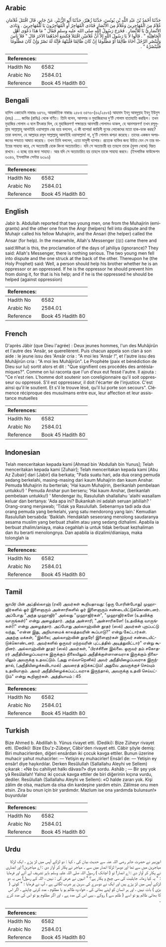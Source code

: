 ## Arabic


<div dir="rtl" lang="ar" style={{fontSize:'larger',backgroundColor:'#f8f9fa',padding:20}}>
حَدَّثَنَا أَحْمَدُ بْنُ عَبْدِ اللَّهِ بْنِ يُونُسَ، حَدَّثَنَا زُهَيْرٌ، حَدَّثَنَا أَبُو الزُّبَيْرِ، عَنْ جَابِرٍ، قَالَ اقْتَتَلَ غُلاَمَانِ غُلاَمٌ مِنَ الْمُهَاجِرِينَ وَغُلاَمٌ مِنَ الأَنْصَارِ فَنَادَى الْمُهَاجِرُ أَوِ الْمُهَاجِرُونَ يَا لَلْمُهَاجِرِينَ ‏.‏ وَنَادَى الأَنْصَارِيُّ يَا لَلأَنْصَارِ ‏.‏ فَخَرَجَ رَسُولُ اللَّهِ صلى الله عليه وسلم فَقَالَ ‏"‏ مَا هَذَا دَعْوَى أَهْلِ الْجَاهِلِيَّةِ ‏"‏ ‏.‏ قَالُوا لاَ يَا رَسُولَ اللَّهِ إِلاَّ أَنَّ غُلاَمَيْنِ اقْتَتَلاَ فَكَسَعَ أَحَدُهُمَا الآخَرَ قَالَ ‏"‏ فَلاَ بَأْسَ وَلْيَنْصُرِ الرَّجُلُ أَخَاهُ ظَالِمًا أَوْ مَظْلُومًا إِنْ كَانَ ظَالِمًا فَلْيَنْهَهُ فَإِنَّهُ لَهُ نَصْرٌ وَإِنْ كَانَ مَظْلُومًا فَلْيَنْصُرْهُ ‏"‏ ‏.‏
</div>
<div style={{backgroundColor:'#f8f9fa',padding:20, marginBottom: 10}}><table> <thead> <tr> <th>References:</th> <th></th> </tr> </thead> <tbody><tr><td>Hadith No</td><td>6582</td></tr><tr><td>Arabic No</td><td>2584.01</td></tr><tr><td>Reference</td><td>Book 45 Hadith 80</td></tr></tbody></table></div>

## Bengali


<div dir="ltr" lang="bn" style={{fontSize:'larger',backgroundColor:'#f8f9fa',padding:20}}>
হাদিস একাডেমি নাম্বারঃ ৬৪৭৬, আন্তর্জাতিক নাম্বারঃ ২৫৮৪ ৬৪৭৬-(৬২/২৫৮৪) আহমাদ ইবনু আবদুল্লাহ ইবনু ইউনুস (রহঃ) ..... জাবির (রাযিঃ) থেকে বর্ণিত। তিনি বলেন, আনসার ও মুহাজিরদের দু'টি গোলাম হাতাহাতি করছিল। তখন মুহাজির গোলাম এ বলে চীৎকার দিল, হে মুহাজিরগণ! পক্ষান্তরে আনসারী গোলামও ডাকল, হে আনসারগণ! তখন রসূলুল্লাহ সাল্লাল্লাহু আলাইহি ওয়াসাল্লাম বের হয়ে বললেন, এ কী ব্যাপার! জাহিলী যুগের লোকেদের মতো হাক-ডাক করছ? তারা বললেন, হে আল্লাহর রসূল সাল্লাল্লাহু আলাইহি ওয়াসাল্লাম! না, দু'টি গোলাম ঝগড়া করেছে। তাদের একজন অপরজনের পশ্চাতে আঘাত করেছে। তখন তিনি বললেন, এতো মামুলী ব্যাপার। প্রত্যেক ব্যক্তির জন্য উচিত যেন সে তার ভাইয়ের সাহায্য করে, সে অত্যাচারী হোক কিংবা অত্যাচারিত। যদি সে অত্যাচারী হয় তাহলে তাকে (যুলম থেকে) বিরত রাখবে। এ হচ্ছে তার জন্য সাহায্য। আর যদি সে অত্যাচারিত হয় তাহলে তাকে সাহায্য করবে। (ইসলামিক ফাউন্ডেশন ৬৩৪৬, ইসলামিক সেন্টার ৬৩৯৬)
</div>
<div style={{backgroundColor:'#f8f9fa',padding:20, marginBottom: 10}}><table> <thead> <tr> <th>References:</th> <th></th> </tr> </thead> <tbody><tr><td>Hadith No</td><td>6582</td></tr><tr><td>Arabic No</td><td>2584.01</td></tr><tr><td>Reference</td><td>Book 45 Hadith 80</td></tr></tbody></table></div>

## English


<div dir="ltr" lang="en" style={{fontSize:'larger',backgroundColor:'#f8f9fa',padding:20}}>
Jabir b. Abdullah reported that two young men, one from the Muhajirin (emigrants) and the other one from the Angr (helpers) fell into dispute and the Muhajir called his fellow Muhajirin, and the Ansari (the helper) called the Ansar (for help). In the meanwhile, Allah's Messenger (ﷺ) came there and said:What is this, the proclamation of the days of jahiliya (ignorance)? They said: Allah's Messenger, there is nothing serious. The two young men fell into dispute and the one struck at the back of the other. Thereupon he (the Holy Prophet) said: Well, a person should help his brother whether he is an oppressor or an oppressed. If he is the oppressor he should prevent him from doing it, for that is his help; and if he is the oppressed he should be helped (against oppression)
</div>
<div style={{backgroundColor:'#f8f9fa',padding:20, marginBottom: 10}}><table> <thead> <tr> <th>References:</th> <th></th> </tr> </thead> <tbody><tr><td>Hadith No</td><td>6582</td></tr><tr><td>Arabic No</td><td>2584.01</td></tr><tr><td>Reference</td><td>Book 45 Hadith 80</td></tr></tbody></table></div>

## French


<div dir="ltr" lang="fr" style={{fontSize:'larger',backgroundColor:'#f8f9fa',padding:20}}>
D'après Jâbir (que Dieu l'agrée) : Deux jeunes hommes, l'un des Muhâjirûn et l'autre des 'Ansâr, se querellèrent. Puis chacun appela son clan à son aide : le jeune issu des 'Ansâr cria : "A moi les 'Ansâr !", et l'autre issu des Muhâjirûn cria : "A moi les Muhâjirûn". Le Prophète (paix et bénédiction de Dieu sur lui) sortit alors et dit : "Que signifient ces procédés des antéislamiques?". Comme on lui raconta que l'un d'eux eut fessé l'autre. Il ajouta : "Ce n'est rien. L'homme doit soutenir son coreligionnaire qu'il soit oppresseur ou oppressé. S'il est oppresseur, il doit l'écarter de l'injustice. C'est ainsi qu'il le soutient. Et s'il le trouve lésé, qu'il lui porte son secours". Clémence réciproque des musulmans entre eux, leur affection et leur assistance mutuelles
</div>
<div style={{backgroundColor:'#f8f9fa',padding:20, marginBottom: 10}}><table> <thead> <tr> <th>References:</th> <th></th> </tr> </thead> <tbody><tr><td>Hadith No</td><td>6582</td></tr><tr><td>Arabic No</td><td>2584.01</td></tr><tr><td>Reference</td><td>Book 45 Hadith 80</td></tr></tbody></table></div>

## Indonesian


<div dir="ltr" lang="id" style={{fontSize:'larger',backgroundColor:'#f8f9fa',padding:20}}>
Telah menceritakan kepada kami [Ahmad bin 'Abdullah bin Yunus]; Telah menceritakan kepada kami [Zuhair]; Telah menceritakan kepada kami [Abu Az Zubair] dari [Jabir] dia berkata; "Pada suatu hari, ada dua orang pemuda sedang berkelahi, masing-masing dari kaum Muhajirin dan kaum Anshar. Pemuda Muhajirin itu berteriak; 'Hai kaum Muhajirin, (berikanlah pembelaan untukku!) ' Pemuda Anshar pun berseru; 'Hai kaum Anshar, (berikanlah pembelaan untukku!) ' Mendengar itu, Rasulullah shallallahu 'alaihi wasallam keluar dan bertanya: 'Ada apa ini? Bukankah ini adalah seruan jahiliah? ' Orang-orang menjawab; 'Tidak ya Rasulullah. Sebenarnya tadi ada dua orang pemuda yang berkelahi, yang satu mendorong yang lain.' Kemudian Rasulullah bersabda: 'Baiklah. Hendaklah seseorang menolong saudaranya sesama muslim yang berbuat zhalim atau yang sedang dizhalimi. Apabila ia berbuat zhalim/aniaya, maka cegahlah ia untuk tidak berbuat kezhaliman dan itu berarti menolongnya. Dan apabila ia dizalimi/dianiaya, maka tolonglah ia
</div>
<div style={{backgroundColor:'#f8f9fa',padding:20, marginBottom: 10}}><table> <thead> <tr> <th>References:</th> <th></th> </tr> </thead> <tbody><tr><td>Hadith No</td><td>6582</td></tr><tr><td>Arabic No</td><td>2584.01</td></tr><tr><td>Reference</td><td>Book 45 Hadith 80</td></tr></tbody></table></div>

## Tamil


<div dir="ltr" lang="ta" style={{fontSize:'larger',backgroundColor:'#f8f9fa',padding:20}}>
ஜாபிர் பின் அப்தில்லாஹ் (ரலி) அவர்கள் கூறியதாவது: (ஒரு போரின்போது) முஹாஜிர்களில் ஓர் இளைஞரும் அன்சாரிகளில் ஓர் இளைஞரும் சண்டையிட்டுக்கொண்டனர். அப்போது "அந்த முஹாஜிர்" அல்லது "முஹாஜிர்கள்", "முஹாஜிர்களே (உதவிக்கு வாருங்கள்)" என்று அழைத்தார். அந்த அன்சாரி, "அன்சாரிகளே! (உதவிக்கு வாருங்கள்)!" என்று அழைத்தார். அப்போது அல்லாஹ்வின் தூதர் (ஸல்) அவர்கள் புறப்பட்டு வந்து, "என்ன இது, அறியாமைக் காலத்தவரின் கூப்பாடு?" என்று கேட்டார்கள். அதற்கு மக்கள், "இல்லை; அல்லாஹ்வின் தூதரே! இளைஞர்கள் இருவர் சண்டையிட்டுக்கொண்டனர். அவர்களில் ஒருவர் மற்றவரின் புட்டத்தில் அடித்துவிட்டார்" என்று கூறினர். அல்லாஹ்வின் தூதர் (ஸல்) அவர்கள், "பிரச்சினை இல்லை. ஒருவர் தம் சகோதரர் அநீதியிழைப்பவராக இருக்கும் நிலையிலும் அநீதிக்குள்ளானவராக இருக்கும் நிலையிலும் அவருக்கு உதவட்டும். (அது எவ்வாறெனில்) அவர் அநீதியிழைப்பவராக இருந்தால், (அநீதியிழைக்கவிடாமல்) அவரைத் தடுக்கட்டும்! அதுவே அவருக்குச் செய்யும் உதவியாகும். அவர் அநீதியிழைக்கப்பட்டவராக இருந்தால், அவருக்கு உதவி செய்யட்டும்" என்று கூறினார்கள். அத்தியாயம் : 45
</div>
<div style={{backgroundColor:'#f8f9fa',padding:20, marginBottom: 10}}><table> <thead> <tr> <th>References:</th> <th></th> </tr> </thead> <tbody><tr><td>Hadith No</td><td>6582</td></tr><tr><td>Arabic No</td><td>2584.01</td></tr><tr><td>Reference</td><td>Book 45 Hadith 80</td></tr></tbody></table></div>

## Turkish


<div dir="ltr" lang="tr" style={{fontSize:'larger',backgroundColor:'#f8f9fa',padding:20}}>
Bize Ahmed b. AbdiIIah b. Yûnus rivayet etti. (Dediki): Bize Züheyr rivayet etti. (Dediki): Bize Ebu'z-Zübeyr, Câbir'den rivayet etti. Câbir şöyle demiş: Biri muhacirlerden, diğeri ensârdan iki çocuk kavga ettiler. Bunun üzerine muhacir yahut muhacirler: — Yetişin ey muhacirler! Ensârî de: — Yetişin ey ensâr! diye haykırdılar. Derken Resûlullah (Sallallahu Aleyhi ve Sellem) çıkarak : «Ne bu cahiliyet halkı dâvası?» diye sordu. Ashâb ; — Bir şey yok yâ Resûlallah! Yalnız iki çocuk kavga ettiler de biri diğerinin kıçına vurdu, dediler. Resûlullah (Sallallahu Aleyhi ve Sellem): «O halde zararı yok. Kişi zâlim de olsa, mazlum da olsa din kardeşine yardım etsin. Zâlimse onu men etsin. Zira bu onun için bir yardımdır. Mazlum ise ona yardımda bulunsun!» buyurdular
</div>
<div style={{backgroundColor:'#f8f9fa',padding:20, marginBottom: 10}}><table> <thead> <tr> <th>References:</th> <th></th> </tr> </thead> <tbody><tr><td>Hadith No</td><td>6582</td></tr><tr><td>Arabic No</td><td>2584.01</td></tr><tr><td>Reference</td><td>Book 45 Hadith 80</td></tr></tbody></table></div>

## Urdu


<div dir="rtl" lang="ur" style={{fontSize:'larger',backgroundColor:'#f8f9fa',padding:20}}>
ابوزبیر نے حضرت جابر رضی اللہ عنہ سے حدیث بیان کی ، کہا : دو لڑکے آپس میں لڑ پڑے ، ایک لڑکا مہاجرین میں سے تھا اور دوسرا لڑکا انصار میں سے ۔ مہاجر نے پکار کر آواز دی : اے مہاجرین! اور انصاری نے پکار کر آواز دی : اے انصار! تو ( اچانک ) رسول اللہ صلی اللہ علیہ وسلم باہر تشریف لے آئے اور فرمایا : " یہ کیا زمانہ جاہلیت کی سی چیخ و پکار ہے؟ " انہوں نے عرض کی : نہیں ، اللہ کے رسول! بس یہ دو لڑکے آپس میں لڑ پڑے ہیں اور ایک نے دوسرے کی سرین پر ضرب لگائی ہے ، آپ نے فرمایا : " کوئی ( بڑی ) بات نہیں ، اور ہر انسان کو اپنے بھائی کی ، خواہ وہ ظالم ہو یا مظلوم ، مدد کرنی چاہئے ، اگر اس کا بھائی ظالم ہو تو اسے ( ظلم سے ) روکے ، یہی اس کی مدد ہے ، اور اگر مظلوم ہو تو اس کی مدد کرے ۔
</div>
<div style={{backgroundColor:'#f8f9fa',padding:20, marginBottom: 10}}><table> <thead> <tr> <th>References:</th> <th></th> </tr> </thead> <tbody><tr><td>Hadith No</td><td>6582</td></tr><tr><td>Arabic No</td><td>2584.01</td></tr><tr><td>Reference</td><td>Book 45 Hadith 80</td></tr></tbody></table></div>